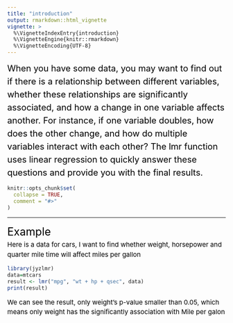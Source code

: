 ```yaml
---
title: "introduction"
output: rmarkdown::html_vignette
vignette: >
  %\VignetteIndexEntry{introduction}
  %\VignetteEngine{knitr::rmarkdown}
  %\VignetteEncoding{UTF-8}
---
```

<div style="font-size: 20px; color: black; line-height: 1.5;"> When you have some data, you may want to find out if there is a relationship between different variables, whether these relationships are significantly associated, and how a change in one variable affects another. For instance, if one variable doubles, how does the other change, and how do multiple variables interact with each other? The lmr function uses linear regression to quickly answer these questions and provide you with the final results. </div>

```r
knitr::opts_chunk$set(
  collapse = TRUE,
  comment = "#>"
)
```
----------------------------------------------------------------
<div style="font-size: 25px; color: black; line-height: 1.5;"> Example </div>
<div style="font-size: 15px; color: black; line-height: 1.5;"> Here is a data for cars, I want to find whether weight, horsepower and quarter  mile time will affect miles per gallon </div>
```r

library(jyzlmr)
data=mtcars
result <- lmr("mpg", "wt + hp + qsec", data)
print(result)

```

<div style="font-size: 15px; color: black; line-height: 1.5;"> We can see the result, only weight's p-value smaller than 0.05, which means only weight has the significantly association with Mile per galon </div>
